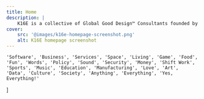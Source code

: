 ```yaml
---
title: Home
description: |
    K16E is a collective of Global Good Design™ Consultants founded by Kabolobari Benakole.
cover:
    src: '@images/k16e-homepage-screenshot.png'
    alt: K16E homepage screenshot
---
```


    'Software', 'Business', 'Services', 'Space', 'Living', 'Game', 'Food', 'Fun', 'Words', 'Policy', 'Sound', 'Security', 'Money', 'Shift Work', 'Sports', 'Music', 'Education', 'Manufacturing', 'Love', 'Art', 'Data', 'Culture', 'Society', 'Anything', 'Everything', 'Yes, Everything!'
]

<Title
    title="Design sells"
    subtitle="Everything"
    flipped={ false }
    swapped={ false }
/>
<Words
    padding="bottom"
    title="Animated words, everything that can be designed"
    words={ dictionary }
/>
<Richtext
    padding="both"
    textAlign="center"
    title="Call to action: Drop us a line">
    Let’s make you *sell* with design. <br/> <BriefLink set:text='Drop us a line'/>
</Richtext>